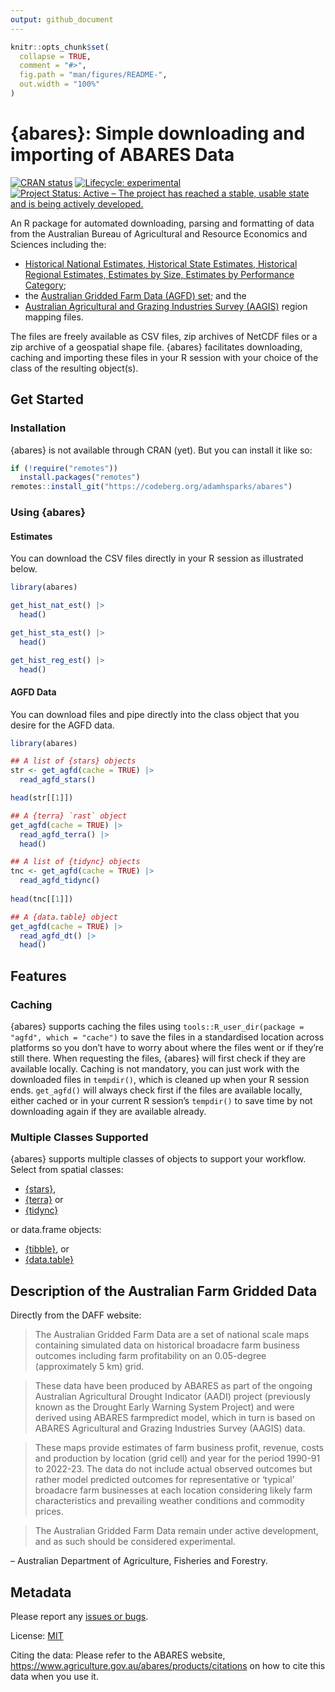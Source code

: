 ```yaml
---
output: github_document
---
```


<!-- README.md is generated from README.Rmd. Please edit that file -->

```r
knitr::opts_chunk$set(
  collapse = TRUE,
  comment = "#>",
  fig.path = "man/figures/README-",
  out.width = "100%"
)
```

# {abares}: Simple downloading and importing of ABARES Data

<!-- badges: start -->
[![CRAN status](https://www.r-pkg.org/badges/version/abares)](https://CRAN.R-project.org/package=abares)
[![Lifecycle: experimental](https://img.shields.io/badge/lifecycle-experimental-orange.svg)](https://lifecycle.r-lib.org/articles/stages.html#experimental)
[![Project Status: Active – The project has reached a stable, usable state and is being actively developed.](https://www.repostatus.org/badges/latest/active.svg)](https://www.repostatus.org/#active)
<!-- badges: end -->

An R package for automated downloading, parsing and formatting of data from the Australian Bureau of Agricultural and Resource Economics and Sciences including the:

- [Historical National Estimates, Historical State Estimates, Historical Regional Estimates,
Estimates by Size, Estimates by Performance Category](https://www.agriculture.gov.au/abares/data/farm-data-portal#data-download);
- the [Australian Gridded Farm Data (AGFD) set](https://www.agriculture.gov.au/abares/research-topics/surveys/farm-survey-data/australian-gridded-farm-data); and the
- [Australian Agricultural and Grazing Industries Survey (AAGIS)](https://www.agriculture.gov.au/abares/research-topics/surveys/farm-survey-data) region mapping files.

The files are freely available as CSV files, zip archives of NetCDF files or a zip archive of a geospatial shape file.
{abares} facilitates downloading, caching and importing these files in your R session with your choice of the class of the resulting object(s).

## Get Started

### Installation

{abares} is not available through CRAN (yet).
But you can install it like so:

```r
if (!require("remotes"))
  install.packages("remotes")
remotes::install_git("https://codeberg.org/adamhsparks/abares")
```

### Using {abares}

#### Estimates

You can download the CSV files directly in your R session as illustrated below.

```r
library(abares)

get_hist_nat_est() |> 
  head()

get_hist_sta_est() |> 
  head()

get_hist_reg_est() |> 
  head()
```

#### AGFD Data

You can download files and pipe directly into the class object that you desire for the AGFD data.

```r
library(abares)

## A list of {stars} objects
str <- get_agfd(cache = TRUE) |>
  read_agfd_stars()

head(str[[1]])

## A {terra} `rast` object
get_agfd(cache = TRUE) |>
  read_agfd_terra() |>
  head()

## A list of {tidync} objects
tnc <- get_agfd(cache = TRUE) |>
  read_agfd_tidync()
  
head(tnc[[1]])

## A {data.table} object
get_agfd(cache = TRUE) |>
  read_agfd_dt() |>
  head()
```

## Features

### Caching

{abares} supports caching the files using `tools::R_user_dir(package = "agfd", which = "cache")` to save the files in a standardised location across platforms so you don't have to worry about where the files went or if they're still there.
When requesting the files, {abares} will first check if they are available locally.
Caching is not mandatory, you can just work with the downloaded files in `tempdir()`, which is cleaned up when your R session ends.
`get_agfd()` will always check first if the files are available locally, either cached or in your current R session's `tempdir()` to save time by not downloading again if they are available already.

### Multiple Classes Supported

{abares} supports multiple classes of objects to support your workflow.
Select from spatial classes:

- [{stars}](https://CRAN.R-project.org/package=stars),
- [{terra}](https://CRAN.R-project.org/package=terra) or
- [{tidync}](https://CRAN.R-project.org/package=tidync)

or data.frame objects:

- [{tibble}](https://CRAN.R-project.org/package=tibble), or
- [{data.table}](https://CRAN.R-project.org/package=data.table)

## Description of the Australian Farm Gridded Data

Directly from the DAFF website:

>The Australian Gridded Farm Data are a set of national scale maps containing simulated data on historical broadacre farm business outcomes including farm profitability on an 0.05-degree (approximately 5 km) grid.

>These data have been produced by ABARES as part of the ongoing Australian Agricultural Drought Indicator (AADI) project (previously known as the Drought Early Warning System Project) and were derived using ABARES farmpredict model, which in turn is based on ABARES Agricultural and Grazing Industries Survey (AAGIS) data.

>These maps provide estimates of farm business profit, revenue, costs and production by location (grid cell) and year for the period 1990-91 to 2022-23. The data do not include actual observed outcomes but rather model predicted outcomes for representative or ‘typical’ broadacre farm businesses at each location considering likely farm characteristics and prevailing weather conditions and commodity prices.

>The Australian Gridded Farm Data remain under active development, and as such should be considered experimental.

-- Australian Department of Agriculture, Fisheries and Forestry.

## Metadata

Please report any [issues or bugs](https://codeberg.org/adamhsparks/agfd/issues).

License: [MIT](LICENSE.md)

Citing the data: Please refer to the ABARES website, <https://www.agriculture.gov.au/abares/products/citations> on how to cite this data when you use it.

